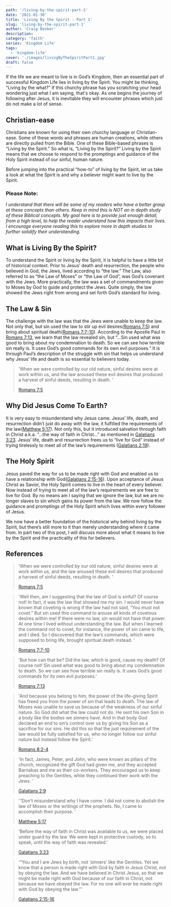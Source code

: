 ```yaml
---
path: '/living-by-the-spirit-part-1'
date: '2021-01-30'
title: 'Living By the Spirit - Part 1'
slug: 'living-by-the-spirit-part-1'
author: 'Craig Booker'
description:
category: 'faith'
series: 'Kingdom Life'
tags:
  - 'kingdom-life'
cover: './images/livingByTheSpiritPart1.jpg'
draft: false
---
```


If the life we are meant to live is in God’s Kingdom, then an essential part of successful Kingdom Life lies in living by the Spirit. You might be thinking, “Living by the what?” If this churchy phrase has you scratching your head wondering just what I am saying, that's okay. As one begins the journey of following after Jesus, it is inevitable they will encounter phrases which just do not make a lot of sense.

## Christian-ease

Christians are known for using their own churchy language or Christian-ease. Some of these words and phrases are human creations, while others are directly pulled from the Bible. One of these Bible-based phrases is “Living by the Spirit.” So what is, “Living by the Spirit?” Living by the Spirit means that we choose to respond to the promptings and guidance of the Holy Spirit instead of our sinful, human nature.

Before jumping into the practical “how-to” of living by the Spirit, let us take a look at what the Spirit is and why a believer might want to live by the Spirit.

### Please Note:

_I understand that there will be some of my readers who have a better grasp at these concepts than others. Keep in mind this is NOT an in depth study of these Biblical concepts. My goal here is to provide just enough detail, from a high level, to help the reader understand how this impacts their lives. I encourage everyone reading this to explore more in depth studies to further solidify their understanding._

## What is Living By the Spirit?

To understand the Spirit or living by the Spirit, it is helpful to have a little bit of historical context. Prior to Jesus’ death and resurrection, the people who believed in God, the Jews, lived according to “the law.” The Law, also referred to as “the Law of Moses” or “the Law of God”, was God’s covenant with the Jews. More practically, the law was a set of commandments given to Moses by God to guide and protect the Jews. Quite simply, the law showed the Jews right from wrong and set forth God’s standard for living.

## The Law & Sin

The challenge with the law was that the Jews were unable to keep the law. Not only that, but sin used the law to stir up evil desires([Romans 7:5](https://www.bible.com/bible/116/ROM.7.5)) and bring about spiritual death([Romans 7:7-10](https://www.bible.com/bible/116/ROM.7.7-10)). According to the Apostle Paul in [Romans 7:13](https://www.bible.com/bible/116/ROM.7.13), we learn that the law revealed sin, but “…Sin used what was good to bring about my condemnation to death. So we can see how terrible sin really is. It uses God’s good commands for its own evil purposes.” It is through Paul’s description of the struggle with sin that helps us understand why Jesus’ life and death is so essential to believers today.

> 'When we were controlled by our old nature, sinful desires were at work within us, and the law aroused these evil desires that produced a harvest of sinful deeds, resulting in death. '
>
> [Romans 7:5](https://www.bible.com/bible/116/ROM.7.5)

## Why Did Jesus Come To Earth?

It is very easy to misunderstand why Jesus came. Jesus’ life, death, and resurrection didn’t just do away with the law, it fulfilled the requirements of the law([Matthew 5:17](https://www.bible.com/bible/116/MAT.5.17)). Not only this, but it introduced salvation through faith in Christ a.k.a. “…the way of faith in Christ…” as mentioned in [Galatians 3:23](https://www.bible.com/bible/116/GAL.3.23). Jesus’ life, death and resurrection frees us to “live for God” instead of trying tirelessly to meet all of the law’s requirements ([Galatians 2:19](https://www.bible.com/bible/116/GAL.2.9)).

## The Holy Spirit

Jesus paved the way for us to be made right with God and enabled us to have a relationship with God([Galatians 2:15-16](https://www.bible.com/bible/116/GAL.2.15-16)). Upon acceptance of Jesus Christ as Savior, the Holy Spirit comes to live in the heart of every believer. Now instead of trying to meet all of the law’s requirements we are free to live for God. By no means am I saying that we ignore the law, but we are no longer slaves to sin which gains its power from the law. We now follow the guidance and promptings of the Holy Spirit which lives within every follower of Jesus.

We now have a better foundation of the historical why behind living by the Spirit, but there’s still more to it than merely understanding where it came from. In part two of this post, I will discuss more about what it means to live by the Spirit and the practicality of this for believers.

## References

> 'When we were controlled by our old nature, sinful desires were at work within us, and the law aroused these evil desires that produced a harvest of sinful deeds, resulting in death. '
>
> [Romans 7:5](https://www.bible.com/bible/116/ROM.7.5)

> 'Well then, am I suggesting that the law of God is sinful? Of course not! In fact, it was the law that showed me my sin. I would never have known that coveting is wrong if the law had not said, “You must not covet.” But sin used this command to arouse all kinds of covetous desires within me! If there were no law, sin would not have that power. At one time I lived without understanding the law. But when I learned the command not to covet, for instance, the power of sin came to life, and I died. So I discovered that the law’s commands, which were supposed to bring life, brought spiritual death instead. '
>
> [Romans 7:7-10](https://www.bible.com/bible/116/ROM.7.7-10)

> 'But how can that be? Did the law, which is good, cause my death? Of course not! Sin used what was good to bring about my condemnation to death. So we can see how terrible sin really is. It uses God’s good commands for its own evil purposes.'
>
> [Romans 7:13](https://www.bible.com/bible/116/ROM.7.13)

> 'And because you belong to him, the power of the life-giving Spirit has freed you from the power of sin that leads to death. The law of Moses was unable to save us because of the weakness of our sinful nature. So God did what the law could not do. He sent his own Son in a body like the bodies we sinners have. And in that body God declared an end to sin’s control over us by giving his Son as a sacrifice for our sins. He did this so that the just requirement of the law would be fully satisfied for us, who no longer follow our sinful nature but instead follow the Spirit.'
>
> [Romans 8:2-4](https://www.bible.com/bible/116/ROM.8.2-4)

> 'In fact, James, Peter, and John, who were known as pillars of the church, recognized the gift God had given me, and they accepted Barnabas and me as their co-workers. They encouraged us to keep preaching to the Gentiles, while they continued their work with the Jews. '
>
> [Galatians 2:9](https://www.bible.com/bible/116/GAL.2.9)

> '“Don’t misunderstand why I have come. I did not come to abolish the law of Moses or the writings of the prophets. No, I came to accomplish their purpose. '
>
> [Matthew 5:17](https://www.bible.com/bible/116/MAT.5.17)

> 'Before the way of faith in Christ was available to us, we were placed under guard by the law. We were kept in protective custody, so to speak, until the way of faith was revealed.'
>
> [Galatians 3:23](https://www.bible.com/bible/116/GAL.3.23)

> '“You and I are Jews by birth, not ‘sinners’ like the Gentiles. Yet we know that a person is made right with God by faith in Jesus Christ, not by obeying the law. And we have believed in Christ Jesus, so that we might be made right with God because of our faith in Christ, not because we have obeyed the law. For no one will ever be made right with God by obeying the law.”'
>
> [Galatians 2:15-16](https://www.bible.com/bible/116/GAL.2.15-16)
